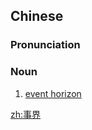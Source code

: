 ==Chinese==
{{zh-forms}}

===Pronunciation===
{{zh-pron
|m=shìjiè
|cat=n
}}

===Noun===
{{zh-noun}}

# [[event horizon]]

[[zh:事界]]